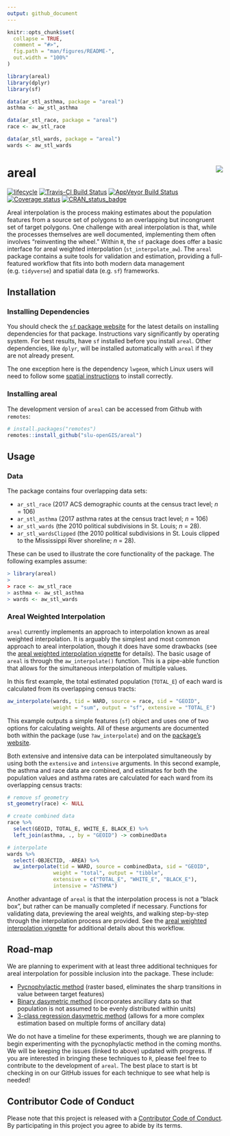 ```yaml
---
output: github_document
---
```


<!-- README.md is generated from README.Rmd. Please edit that file -->

```r
knitr::opts_chunk$set(
  collapse = TRUE,
  comment = "#>",
  fig.path = "man/figures/README-",
  out.width = "100%"
)

library(areal)
library(dplyr)
library(sf)

data(ar_stl_asthma, package = "areal")
asthma <- aw_stl_asthma

data(ar_stl_race, package = "areal")
race <- aw_stl_race

data(ar_stl_wards, package = "areal")
wards <- aw_stl_wards
```

# areal <img src="man/figures/arealLogo.png" align="right" />

[![lifecycle](https://img.shields.io/badge/lifecycle-maturing-blue.svg)](https://www.tidyverse.org/lifecycle/#maturing)
[![Travis-CI Build Status](https://travis-ci.org/slu-openGIS/areal.svg?branch=master)](https://travis-ci.org/slu-openGIS/areal)
[![AppVeyor Build Status](https://ci.appveyor.com/api/projects/status/github/slu-openGIS/areal?branch=master&svg=true)](https://ci.appveyor.com/project/chris-prener/areal)
[![Coverage status](https://codecov.io/gh/slu-openGIS/areal/branch/master/graph/badge.svg)](https://codecov.io/github/slu-openGIS/areal?branch=master)
[![CRAN_status_badge](http://www.r-pkg.org/badges/version/areal)](https://cran.r-project.org/package=areal)

Areal interpolation is the process making estimates about the population features from a source set of polygons to an overlapping but incongruent set of target polygons. One challenge with areal interpolation is that, while the processes themselves are well documented, implementing them often involves "reinventing the wheel." Within `R`, the `sf` package does offer a basic interface for areal weighted interpolation (`st_interpolate_aw`). The `areal` package contains a suite tools for validation and estimation, providing a full-featured workflow that fits into both modern data management (e.g. `tidyverse`) and spatial data (e.g. `sf`) frameworks.

## Installation
### Installing Dependencies
You should check the [`sf` package website](https://r-spatial.github.io/sf/) for the latest details on installing dependencies for that package. Instructions vary significantly by operating system. For best results, have `sf` installed before you install `areal`. Other dependencies, like `dplyr`, will be installed automatically with `areal` if they are not already present.

The one exception here is the dependency `lwgeom`, which Linux users will need to follow some [spatial instructions](https://github.com/r-spatial/lwgeom) to install correctly.

### Installing areal
The development version of `areal` can be accessed from Github with `remotes`:

```r
# install.packages("remotes")
remotes::install_github("slu-openGIS/areal")
```

## Usage 
### Data
The package contains four overlapping data sets: 

* `ar_stl_race` (2017 ACS demographic counts at the census tract level; *n* = 106) 
* `ar_stl_asthma` (2017 asthma rates at the census tract level; *n* = 106)
* `ar_stl_wards` (the 2010 political subdivisions in St. Louis; *n* = 28). 
* `ar_stl_wardsClipped` (the 2010 political subdivisions in St. Louis clipped to the Mississippi River shoreline; *n* = 28). 

These can be used to illustrate the core functionality of the package. The following examples assume:

```r
> library(areal)
>
> race <- aw_stl_race
> asthma <- aw_stl_asthma
> wards <- aw_stl_wards
```

### Areal Weighted Interpolation
`areal` currently implements an approach to interpolation known as areal weighted interpolation. It is arguably the simplest and most common approach to areal interpolation, though it does have some drawbacks (see the [areal weighted interpolation vignette](https://slu-opengis.github.io/areal/articles/areal-weighted-interpolation.html) for details). The basic usage of `areal` is through the `aw_interpolate()` function. This is a pipe-able function that allows for the simultaneous interpolation of multiple values.

In this first example, the total estimated population (`TOTAL_E`) of each ward is calculated from its overlapping census tracts:

```r
aw_interpolate(wards, tid = WARD, source = race, sid = "GEOID", 
               weight = "sum", output = "sf", extensive = "TOTAL_E")
```

This example outputs a simple features (`sf`) object and uses one of two options for calculating weights. All of these arguments are documented both within the package (use `?aw_interpolate`) and on the [package's website](https://slu-opengis.github.io/areal/). 

Both extensive and intensive data can be interpolated simultaneously by using both the `extensive` and `intensive` arguments. In this second example, the asthma and race data are combined, and estimates for both the population values and asthma rates are calculated for each ward from its overlapping census tracts:

```r
# remove sf geometry
st_geometry(race) <- NULL

# create combined data
race %>%
  select(GEOID, TOTAL_E, WHITE_E, BLACK_E) %>%
  left_join(asthma, ., by = "GEOID") -> combinedData

# interpolate
wards %>%
  select(-OBJECTID, -AREA) %>%
  aw_interpolate(tid = WARD, source = combinedData, sid = "GEOID", 
               weight = "total", output = "tibble", 
               extensive = c("TOTAL_E", "WHITE_E", "BLACK_E"),
               intensive = "ASTHMA")
```

Another advantage of `areal` is that the interpolation process is not a "black box", but rather can be manually completed if necessary. Functions for validating data, previewing the areal weights, and walking step-by-step through the interpolation process are provided. See the [areal weighted interpolation vignette](https://slu-opengis.github.io/areal/articles/areal-weighted-interpolation.html) for additional details about this workflow.

## Road-map 
We are planning to experiment with at least three additional techniques for areal interpolation for possible inclusion into the package. These include:

- [Pycnophylactic method](https://github.com/slu-openGIS/areal/issues/1) (raster based, eliminates the sharp transitions in value between target features)
- [Binary dasymetric method](https://github.com/slu-openGIS/areal/issues/2) (incorporates ancillary data so that population is not assumed to be evenly distributed within units)
- [3-class regression dasymetric method](https://github.com/slu-openGIS/areal/issues/3) (allows for a more complex estimation based on multiple forms of ancillary data)

We do not have a timeline for these experiments, though we are planning to begin experimenting with the pycnophylactic method in the coming months. We will be keeping the issues (linked to above) updated with progress. If you are interested in bringing these techniques to `R`, please feel free to contribute to the development of `areal`. The best place to start is bt checking in on our GitHub issues for each technique to see what help is needed!

## Contributor Code of Conduct
Please note that this project is released with a [Contributor Code of Conduct](.github/CODE_OF_CONDUCT.md). By participating in this project you agree to abide by its terms.
